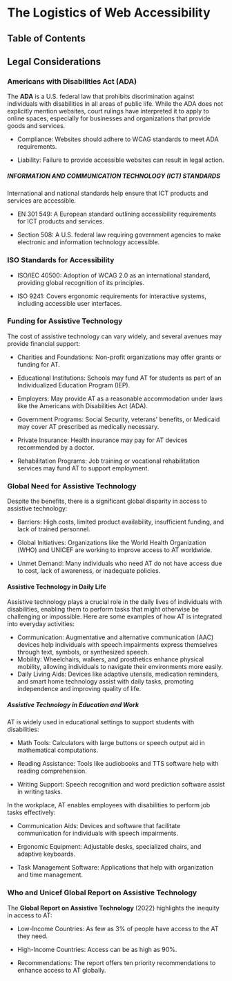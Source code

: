 
# The Logistics of Web Accessibility

## Table of Contents

## Legal Considerations

### Americans with Disabilities Act (ADA)

The **ADA** is a U.S. federal law that prohibits discrimination against individuals with disabilities in all areas of public life. While the ADA does not explicitly mention websites, court rulings have interpreted it to apply to online spaces, especially for businesses and organizations that provide goods and services.

- Compliance: Websites should adhere to WCAG standards to meet ADA requirements.

- Liability: Failure to provide accessible websites can result in legal action.

##### INFORMATION AND COMMUNICATION TECHNOLOGY (ICT) STANDARDS

International and national standards help ensure that ICT products and services are accessible.

- EN 301 549: A European standard outlining accessibility requirements for ICT products and services.

- Section 508: A U.S. federal law requiring government agencies to make electronic and information technology accessible.

### ISO Standards for Accessibility

- ISO/IEC 40500: Adoption of WCAG 2.0 as an international standard, providing global recognition of its principles.

- ISO 9241: Covers ergonomic requirements for interactive systems, including accessible user interfaces.

<BackToTop />

### Funding for Assistive Technology

The cost of assistive technology can vary widely, and several avenues may provide financial support:

- Charities and Foundations: Non-profit organizations may offer grants or funding for AT.

- Educational Institutions: Schools may fund AT for students as part of an Individualized Education Program (IEP).

- Employers: May provide AT as a reasonable accommodation under laws like the Americans with Disabilities Act (ADA).

- Government Programs: Social Security, veterans' benefits, or Medicaid may cover AT prescribed as medically necessary.

- Private Insurance: Health insurance may pay for AT devices recommended by a doctor.

- Rehabilitation Programs: Job training or vocational rehabilitation services may fund AT to support employment.

### Global Need for Assistive Technology

Despite the benefits, there is a significant global disparity in access to assistive technology:

- Barriers: High costs, limited product availability, insufficient funding, and lack of trained personnel.

- Global Initiatives: Organizations like the World Health Organization (WHO) and UNICEF are working to improve access to AT worldwide.

- Unmet Demand: Many individuals who need AT do not have access due to cost, lack of awareness, or inadequate policies.

#### Assistive Technology in Daily Life

Assistive technology plays a crucial role in the daily lives of individuals with disabilities, enabling them to perform tasks that might otherwise be challenging or impossible. Here are some examples of how AT is integrated into everyday activities:

- Communication: Augmentative and alternative communication (AAC) devices help individuals with speech impairments express themselves through text, symbols, or synthesized speech.
- Mobility: Wheelchairs, walkers, and prosthetics enhance physical mobility, allowing individuals to navigate their environments more easily.
- Daily Living Aids: Devices like adaptive utensils, medication reminders, and smart home technology assist with daily tasks, promoting independence and improving quality of life.

##### Assistive Technology in Education and Work

AT is widely used in educational settings to support students with disabilities:

- Math Tools: Calculators with large buttons or speech output aid in mathematical computations.

- Reading Assistance: Tools like audiobooks and TTS software help with reading comprehension.

- Writing Support: Speech recognition and word prediction software assist in writing tasks.

In the workplace, AT enables employees with disabilities to perform job tasks effectively:

- Communication Aids: Devices and software that facilitate communication for individuals with speech impairments.

- Ergonomic Equipment: Adjustable desks, specialized chairs, and adaptive keyboards.

- Task Management Software: Applications that help with organization and time management.

  <BackToTop />

### Who and Unicef Global Report on Assistive Technology

The **Global Report on Assistive Technology** (2022) highlights the inequity in access to AT:

- Low-Income Countries: As few as 3% of people have access to the AT they need.

- High-Income Countries: Access can be as high as 90%.

- Recommendations: The report offers ten priority recommendations to enhance access to AT globally.

<BackToTop />
